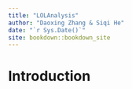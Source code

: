 ```yaml
--- 
title: "LOLAnalysis"
author: "Daoxing Zhang & Siqi He"
date: "`r Sys.Date()`"
site: bookdown::bookdown_site
---
```


# Introduction

